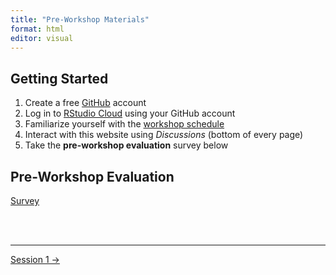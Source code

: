 ```yaml
---
title: "Pre-Workshop Materials"
format: html
editor: visual
---
```


::: callout-important
:::

## Getting Started

1.  Create a free [GitHub](https://github.com) account
2.  Log in to [RStudio Cloud](https://rstudio.cloud/) using your GitHub account
3.  Familiarize yourself with the [workshop schedule](schedule.qmd)
4.  Interact with this website using *Discussions* (bottom of every page)
5.  Take the **pre-workshop evaluation** survey below

## Pre-Workshop Evaluation

[Survey](content/pre-workshop-survey.qmd){.btn .btn-primary target="_blank"}

<br><br>

::: {style="font-size: 0.875em;"}
:::

------------------------------------------------------------------------

::::: {.d-flex .justify-content-between .border-top .pt-4 .mt-4}
<div>

</div>

<div>

[Session 1 →](sessions/session_01/page.qmd){.btn .btn-outline-primary}

</div>
:::::
